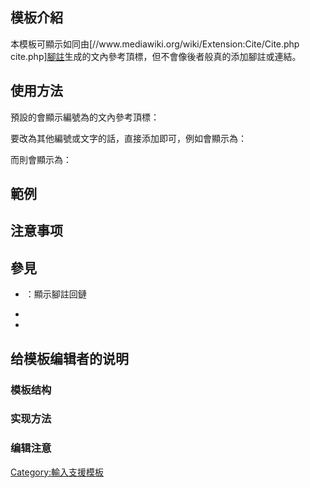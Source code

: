 <includeonly><!-- 在這裡加入模板的保護標識 --></includeonly><noinclude>{{Documentation subpage}}</noinclude>
<!-- 在本行下編輯模板說明 -->
== 模板介紹 ==
本模板可顯示如同由[//www.mediawiki.org/wiki/Extension:Cite/Cite.php cite.php][[Help:腳註|腳註]]生成的文內參考頂標，但不會像後者般真的添加腳註或連結。

== 使用方法 ==
預設的{{tl|dummy ref}}會顯示編號為{{code|1}}的文內參考頂標：
:{{dummy ref}}

要改為其他編號或文字的話，直接添加即可，例如{{tlx|dummy ref|2}}會顯示為：
:{{dummy ref|2}}

而{{tlx|dummy ref|註釋}}則會顯示為：
:{{dummy ref|註釋}}

== 範例 ==

== 注意事项 ==

== 參見 ==
* {{tl|Dummy backlink}}：顯示腳註回鏈
* {{tl|Fake heading}}
* {{tl|Fake citation needed}}

== 给模板编辑者的说明 ==
=== 模板结构 ===
=== 实现方法 ===
=== 编辑注意 ===

<includeonly>
<!-- 本行下加入模板的分類 -->
[[Category:輸入支援模板]]
</includeonly>